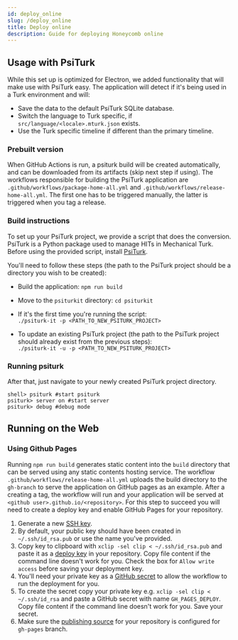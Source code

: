 ---
id: deploy_online
slug: /deploy_online
title: Deploy online
description: Guide for deploying Honeycomb online
---

## Usage with PsiTurk

While this set up is optimized for Electron, we added functionality that will make use with PsiTurk easy. The application will detect if it's being used in a Turk environment and will:

- Save the data to the default PsiTurk SQLite database.
- Switch the language to Turk specific, if `src/language/<locale>.mturk.json` exists.
- Use the Turk specific timeline if different than the primary timeline.

### Prebuilt version

When GitHub Actions is run, a psiturk build will be created automatically, and can be downloaded from its artifacts (skip next step if using). The workflows responsible for building the PsiTurk application are `.github/workflows/package-home-all.yml` and `.github/workflows/release-home-all.yml`. The first one has to be triggered manually, the latter is triggered when you tag a release.

### Build instructions

To set up your PsiTurk project, we provide a script that does the conversion.
PsiTurk is a Python package used to manage HITs in Mechanical Turk. Before using the provided script, install [PsiTurk](https://psiturk.org/).

You'll need to follow these steps (the path to the PsiTurk project should be a directory you wish to be created):

- Build the application: `npm run build`
- Move to the `psiturkit` directory: `cd psiturkit`
- If it's the first time you're running the script:  
  `./psiturk-it -p <PATH_TO_NEW_PSITURK_PROJECT>`

- To update an existing PsiTurk project (the path to the PsiTurk project should already exist from the previous steps):  
  `./psiturk-it -u -p <PATH_TO_NEW_PSITURK_PROJECT>`

### Running psiturk

After that, just navigate to your newly created PsiTurk project directory.

```shell
shell> psiturk #start psiturk
psiturk> server on #start server
psiturk> debug #debug mode
```

## Running on the Web

### Using Github Pages

Running `npm run build` generates static content into the `build` directory that can be served using any static contents hosting service. The workflow `.github/workflows/release-home-all.yml` uploads the build directory to the `gh-branch` to serve the application on GitHub pages as an example. After a creating a tag, the workflow will run and your application will be served at `<github user>.github.io/<repository>`.
For this step to succeed you will need to create a deploy key and enable GitHub Pages for your repository.

1. Generate a new [SSH key](https://help.github.com/en/github/authenticating-to-github/generating-a-new-ssh-key-and-adding-it-to-the-ssh-agent).
2. By default, your public key should have been created in `~/.ssh/id_rsa.pub` or use the name you've provided.
3. Copy key to clipboard with `xclip -sel clip < ~/.ssh/id_rsa.pub` and paste it as a [deploy key](https://developer.github.com/v3/guides/managing-deploy-keys/#deploy-keys) in your repository. Copy file content if the command line doesn't work for you. Check the box for `Allow write access` before saving your deployment key.
4. You'll need your private key as a [GitHub secret](https://help.github.com/en/actions/configuring-and-managing-workflows/creating-and-storing-encrypted-secrets) to allow the workflow to run the deployment for you.
5. To create the secret copy your private key e.g. `xclip -sel clip < ~/.ssh/id_rsa` and paste a GitHub secret with name `GH_PAGES_DEPLOY`. Copy file content if the command line doesn't work for you. Save your secret.
6. Make sure the [publishing source](https://help.github.com/en/github/working-with-github-pages/configuring-a-publishing-source-for-your-github-pages-site) for your repository is configured for `gh-pages` branch.
